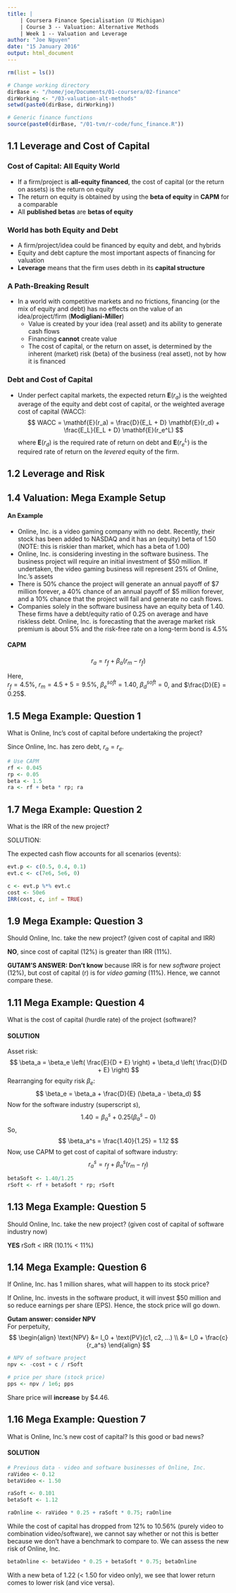 ```yaml
---
title: |
    | Coursera Finance Specialisation (U Michigan)
    | Course 3 -- Valuation: Alternative Methods
    | Week 1 -- Valuation and Leverage
author: "Joe Nguyen"
date: "15 January 2016"
output: html_document
---
```


```r
rm(list = ls())

# Change working directory
dirBase <- "/home/joe/Documents/01-coursera/02-finance"
dirWorking <- "/03-valuation-alt-methods"
setwd(paste0(dirBase, dirWorking))

# Generic finance functions
source(paste0(dirBase, "/01-tvm/r-code/func_finance.R"))
```


## 1.1 Leverage and Cost of Capital

### Cost of Capital: All Equity World

- If a firm/project is **all-equity financed**, the cost of capital (or the return on assets) is the return on equity
- The return on equity is obtained by using the **beta of equity** in **CAPM** for a comparable
- All **published betas** are **betas of equity**


### World has both Equity and Debt

- A firm/project/idea could be financed by equity and debt, and hybrids
- Equity and debt capture the most important aspects of financing for valuation
- **Leverage** means that the firm uses debth in its **capital structure**


### A Path-Breaking Result

- In a world with competitive markets and no frictions, financing (or the mix of equity and debt) has no effects on the value of an idea/project/firm (**Modigliani-Miller**)
    - Value is created by your idea (real asset) and its ability to generate cash flows
    - Financing **cannot** create value
    - The cost of capital, or the return on asset, is determined by the inherent (market) risk (beta) of the business (real asset), not by how it is financed
    

### Debt and Cost of Capital

- Under perfect capital markets, the expected return $\mathbf{E}(r_a)$ is the weighted average of the equity and debt cost of capital, or the weighted average cost of capital (WACC):
$$
WACC = \mathbf{E}(r_a) = \frac{D}{E_L + D} \mathbf{E}(r_d) + \frac{E_L}{E_L + D} \mathbf{E}(r_e^L)
$$
where $\mathbf{E}(r_d)$ is the required rate of return on debt and $\mathbf{E}(r_e^L)$ is the required rate of return on the *levered* equity of the firm.


## 1.2 Leverage and Risk



## 1.4 Valuation: Mega Example Setup

#### An Example

- Online, Inc. is a video gaming company with no debt. Recently, their stock has been added to NASDAQ and it has an (equity) beta of 1.50 (NOTE: this is riskier than market, which has a beta of 1.00)
- Online, Inc. is considering investing in the software business. The business project will require an initial investment of $50 million. If undertaken, the video gaming business will represent 25% of Online, Inc.'s assets
- There is 50% chance the project will generate an annual payoff of $7 million forever, a 40% chance of an annual payoff of $5 million forever, and a 10% chance that the project will fail and generate no cash flows.
- Companies solely in the software business have an equity beta of 1.40. These firms have a debt/equity ratio of 0.25 on average and have riskless debt. Online, Inc. is forecasting that the average market risk premium is about 5% and the risk-free rate on a long-term bond is 4.5%


#### CAPM
$$
r_a = r_f + \beta_a (r_m - r_f)
$$

Here,  
$r_f = 4.5\%$, $r_m = 4.5 + 5 = 9.5\%$, $\beta^{soft}_e = 1.40$, $\beta^{soft}_d = 0$, and $\frac{D}{E} = 0.25$.


## 1.5 Mega Example: Question 1

What is Online, Inc's cost of capital before undertaking the project?

Since Online, Inc. has zero debt, $r_a = r_e$.

```r
# Use CAPM
rf <- 0.045
rp <- 0.05
beta <- 1.5
ra <- rf + beta * rp; ra
```


## 1.7 Mega Example: Question 2

What is the IRR of the new project?

SOLUTION:

The expected cash flow accounts for all scenarios (events):  
```r
evt.p <- c(0.5, 0.4, 0.1)
evt.c <- c(7e6, 5e6, 0)

c <- evt.p %*% evt.c
cost <- 50e6
IRR(cost, c, inf = TRUE)
```


## 1.9 Mega Example: Question 3

Should Online, Inc. take the new project? (given cost of capital and IRR)

**NO**, since cost of capital (12%) is greater than IRR (11%).

**GUTAM'S ANSWER: Don't know** because IRR is for new *software* project (12%), but cost of capital (r) is for *video gaming* (11%). Hence, we cannot compare these.


## 1.11 Mega Example: Question 4

What is the cost of capital (hurdle rate) of the project (software)?

#### SOLUTION

Asset risk:
$$
\beta_a = \beta_e \left( \frac{E}{D + E} \right) + \beta_d \left( \frac{D}{D + E} \right)
$$
Rearranging for equity risk $\beta_e$:
$$
\beta_e = \beta_a + \frac{D}{E} (\beta_a - \beta_d)
$$
Now for the software industry (superscript $s$),
$$
1.40 = \beta_a^s + 0.25 (\beta_a^s - 0)
$$
So,
$$
\beta_a^s = \frac{1.40}{1.25} = 1.12
$$
Now, use CAPM to get cost of capital of software industry:
$$
r_a^s = r_f + \beta_a^s (r_m - r_f)
$$
```r
betaSoft <- 1.40/1.25
rSoft <- rf + betaSoft * rp; rSoft
```


## 1.13 Mega Example: Question 5

Should Online, Inc. take the new project? (given cost of capital of software industry now)

**YES** rSoft < IRR (10.1% < 11%)


## 1.14 Mega Example: Question 6

If Online, Inc. has 1 million shares, what will happen to its stock price?

If Online, Inc. invests in the software product, it will invest $50 million and so reduce earnings per share (EPS). Hence, the stock price will go down.

**Gutam answer: consider NPV**  
For perpetuity,
$$
\begin{align}
\text{NPV} &= I_0 + \text{PV}(c1, c2, ...) \\
           &= I_0 + \frac{c}{r_a^s}
\end{align}
$$

```r
# NPV of software project
npv <- -cost + c / rSoft

# price per share (stock price)
pps <- npv / 1e6; pps
```

Share price will **increase** by $4.46.


## 1.16 Mega Example: Question 7

What is Online, Inc.'s new cost of capital? Is this good or bad news?

#### SOLUTION

```r
# Previous data - video and software businesses of Online, Inc.
raVideo <- 0.12
betaVideo <- 1.50

raSoft <- 0.101
betaSoft <- 1.12

raOnline <- raVideo * 0.25 + raSoft * 0.75; raOnline
```

While the cost of capital has dropped from 12% to 10.56% (purely video to combination video/software), we cannot say whether or not this is better because we don't have a benchmark to compare to. We can assess the new risk of Online, Inc.

```r
betaOnline <- betaVideo * 0.25 + betaSoft * 0.75; betaOnline
```

With a new beta of 1.22 (< 1.50 for video only), we see that lower return comes to lower risk (and vice versa).
